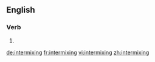 ==English==

===Verb===
{{head|en}}

# {{present participle of|intermix|lang=en}}

[[de:intermixing]]
[[fr:intermixing]]
[[vi:intermixing]]
[[zh:intermixing]]